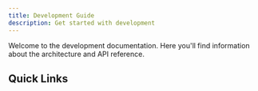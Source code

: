 ```yaml
---
title: Development Guide
description: Get started with development
---
```


Welcome to the development documentation. Here you'll find information about the architecture and API reference.

## Quick Links

<Cards>
  <Card title="Architecture" href="/docs/development/architecture" />
  <Card title="API Reference" href="/docs/development/api-reference" />
</Cards> 